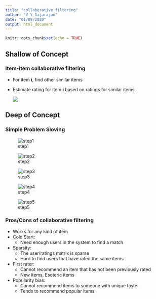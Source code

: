 ```yaml
---
title: "collaborative_filtering"
author: "V Y Gajarajan"
date: "01/09/2020"
output: html_document
---
```


```r
knitr::opts_chunk$set(echo = TRUE)
```

## Shallow of Concept
### Item-item collaborative filtering

- For	item	**i**,	find	other	similar	items
- Estimate	rating	for	item	**i**	based	on	ratings	for	similar	items
    
    ![](C:\Users\gajar\Desktop\ctr\iicf.png)

## Deep of Concept

### Simple Problem Sloving

![step1](C:\Users\gajar\Desktop\ctr\s1.png)

![step2](C:\Users\gajar\Desktop\ctr\s2.png)

![step3](C:\Users\gajar\Desktop\ctr\s3.png)

![step4](C:\Users\gajar\Desktop\ctr\s4.png)

![step5](C:\Users\gajar\Desktop\ctr\s5.png)


### Pros/Cons of collaborative filtering
- Works	for	any	kind	of	item	
- Cold	Start:
  -   Need	enough	users	in	the	system	to	find	a	match	
- Sparsity:		
  -   The	user/ratings	matrix	is	sparse
  -   Hard	to	find	users	that	have	rated	the	same	items
- First	rater:
  -   Cannot	recommend	an	item	that	has	not	been	previously	rated	
  -   New	items,	Esoteric	items
- Popularity	bias:		
  -   Cannot	recommend	items	to	someone	with unique	taste	
  -   Tends	to	recommend	popular	items